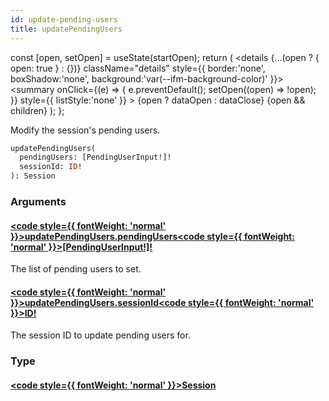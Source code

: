 ```yaml
---
id: update-pending-users
title: updatePendingUsers
---
```









  const [open, setOpen] = useState(startOpen);
  return (
    <details {...(open ? { open: true } : {})} className="details" style={{ border:'none', boxShadow:'none', background:'var(--ifm-background-color)' }}>
      <summary
        onClick={(e) => {
          e.preventDefault();
          setOpen((open) => !open);
        }}
        style={{ listStyle:'none' }}
      >
      {open ? dataOpen : dataClose}
      </summary>
      {open && children}
    </details>
  );
};








Modify the session's pending users.


```graphql
updatePendingUsers(
  pendingUsers: [PendingUserInput!]!
  sessionId: ID!
): Session
```




### Arguments

#### [<code style={{ fontWeight: 'normal' }}>updatePendingUsers.<b>pendingUsers</b></code>](#)<Bullet />[<code style={{ fontWeight: 'normal' }}><b>[PendingUserInput!]!</b></code>](/api/types/inputs/pending-user-input) <Badge class="badge badge--secondary badge--non_null" text="non-null"/> <Badge class="badge badge--secondary " text="input"/> 
The list of pending users to set.


#### [<code style={{ fontWeight: 'normal' }}>updatePendingUsers.<b>sessionId</b></code>](#)<Bullet />[<code style={{ fontWeight: 'normal' }}><b>ID!</b></code>](/api/types/scalars/id) <Badge class="badge badge--secondary badge--non_null" text="non-null"/> <Badge class="badge badge--secondary " text="scalar"/> 
The session ID to update pending users for.


### Type

#### [<code style={{ fontWeight: 'normal' }}><b>Session</b></code>](/api/types/objects/session) <Badge class="badge badge--secondary " text="object"/>